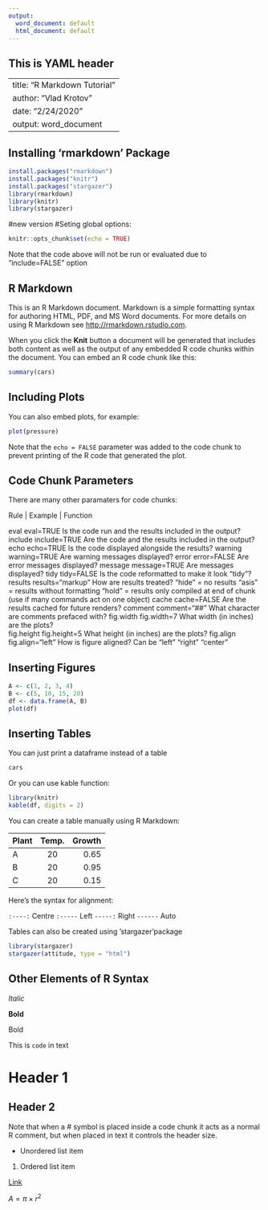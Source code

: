 ---
output:
  word_document: default
  html_document: default
---
## This is YAML header  

---
title: "R Markdown Tutorial"
author: "Vlad Krotov"
date: "2/24/2020"
output: word_document
---

## Installing 'rmarkdown' Package

```{r pressure, eval=FALSE}
install.packages("rmarkdown")
install.packages("knitr")
install.packages("stargazer")
library(rmarkdown)
library(knitr)
library(stargazer)
```

#new version
#Seting global options:

```{r setup, include=FALSE}
knitr::opts_chunk$set(echo = TRUE)
```


Note that the code above will not be run or evaluated
due to "include=FALSE" option

## R Markdown

This is an R Markdown document. Markdown is a simple formatting syntax for authoring HTML, PDF, and MS Word documents. For more details on using R Markdown see <http://rmarkdown.rstudio.com>.

When you click the **Knit** button a document will be generated that includes both content as well as the output of any embedded R code chunks within the document. You can embed an R code chunk like this:


```{r cars}
summary(cars)
```

## Including Plots

You can also embed plots, for example:

```{r pressureplot, echo=FALSE}
plot(pressure)
```

Note that the `echo = FALSE` parameter was added to the code chunk to prevent printing of the R code that generated the plot.

## Code Chunk Parameters

There are many other paramaters for code chunks:

Rule          | Example          | Function
     
eval	          eval=TRUE          Is the code run and the results included in the output?
include	        include=TRUE	     Are the code and the results included in the output?
echo	          echo=TRUE	         Is the code displayed alongside the results?
warning	        warning=TRUE	     Are warning messages displayed?
error	          error=FALSE	       Are error messages displayed?
message	        message=TRUE	     Are messages displayed?
tidy	          tidy=FALSE	       Is the code reformatted to make it look “tidy”?
results	        results="markup"	 How are results treated?
                                   "hide" = no results
                                   "asis" = results without formatting
                                   "hold" = results only compiled at end of chunk 
                                            (use if many commands act on one object)
cache	          cache=FALSE	       Are the results cached for future renders?
comment	        comment="##"	     What character are comments prefaced with?
fig.width       fig.width=7        What width (in inches) are the plots?  
fig.height	    fig.height=5       What height (in inches) are the plots?
fig.align	      fig.align="left"	 How is figure aligned? Can be "left" "right" "center"

## Inserting Figures

```{r, fig.width = 7, fig.height = 5}
A <- c(1, 2, 3, 4)
B <- c(5, 10, 15, 20)
df <- data.frame(A, B)
plot(df)
```

## Inserting Tables

You can just print a dataframe instead of a table

```{r carstable}
cars
```

Or you can use kable function:

```{r echo = FALSE }
library(knitr)
kable(df, digits = 2)
```

You can create a table manually using R Markdown: 

| Plant | Temp. | Growth |
|:------|:-----:|-------:|
| A     | 20    | 0.65   |
| B     | 20    | 0.95   |
| C     | 20    | 0.15   |

Here's the syntax for alignment:

`:----:`	Centre
`:-----`	Left
`-----:`	Right
`------`	Auto

Tables can also be created using 'stargazer'package

```{r}
library(stargazer)
stargazer(attitude, type = "html")
```

## Other Elements of R Syntax

*Italic*

**Bold**

Bold

This is `code` in text


# Header 1

## Header 2

Note that when a # symbol is placed inside a code chunk it acts as a normal R comment, but when placed in text it controls the header size.

* Unordered list item

1. Ordered list item


[Link](https://www.google.com)



$A = \pi \times r^{2}$

